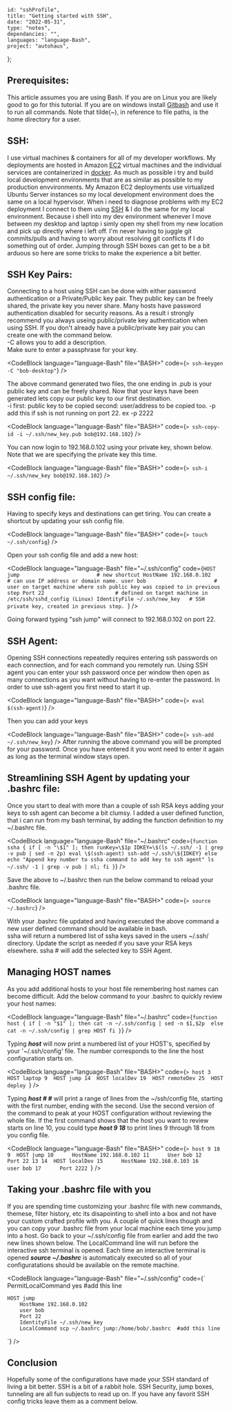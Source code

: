 
    id: "sshProfile",
    title: "Getting started with SSH",
    date: "2022-05-31",
    type: "notes",
    dependancies: "",
    languages: "language-Bash",
    project: "autohaus",
};

## Prerequisites:

This article assumes you are using Bash.
If you are on Linux you are likely good to go for this tutorial.
If you are on windows install [Gitbash](https://git-scm.com/download/win) and use it to run all commands.
Note that tilde(~), in reference to file paths, is the home directory for a user.

## SSH:

I use virtual machines & containers for all of my developer workflows. My deployments are hosted in Amazon [EC2](https://aws.amazon.com/pm/ec2/) virtual machines and the individual services
are containerized in [docker](https://www.docker.com/). As much as possible i try and build local development environments that are as similar as possible to my production envvironments.
My Amazon EC2 deployments use virtualized Ubuntu Server instances so my local development environment does the same on a local hypervisor. When i need to diagnose problems
with my EC2 deployment I connect to them using [SSH](https://en.wikipedia.org/wiki/Secure_Shell) & I do the same for my local environment. Because i shell into my dev environment
whenever I move between my desktop and laptop i simly open my shell from my new location and pick up directly where i left off. I'm never having to juggle git commits/pulls and having to worry about resolving
git conflicts if I do something out of order. Jumping through SSH boxes can get to be a bit arduous so here are some tricks to make the experience a bit better.

## SSH Key Pairs:

Connecting to a host using SSH can be done with either password authentication or a Private/Public key pair. They public key can be freely shared, the private key you never share. Many hosts have
password authentication disabled for security reasons. As a result i strongly recommend you always useing public/private key authentication when using SSH. If you don't already have a public/private key pair
you can create one with the command below.  
-C allows you to add a description.  
Make sure to enter a passphrase for your key.

<CodeBlock language="language-Bash" file="BASH>" code={`> ssh-keygen -C "bob-desktop"`} />

The above command generated two files, the one ending in .pub is your public key and can be freely shared.
Now that your keys have been generated lets copy our public key to our first destination.  
-i first: public key to be copied second: user/address to be copied too.
-p add this if ssh is not running on port 22. ex -p 2222

<CodeBlock language="language-Bash" file="BASH>" code={`> ssh-copy-id -i ~/.ssh/new_key.pub bob@192.168.102`} />

You can now login to 192.168.0.102 using your private key, shown below. Note that we are specifying the private key this time.

<CodeBlock language="language-Bash" file="BASH>" code={`> ssh-i ~/.ssh/new_key bob@192.168.102`} />

## SSH config file:

Having to specify keys and destinations can get tiring. You can create a shortcut by updating your ssh config file.

<CodeBlock language="language-Bash" file="BASH>" code={`> touch ~/.ssh/config`} />

Open your ssh config file and add a new host:

<CodeBlock
    language="language-Bash"
    file="~/.ssh/config"
    code={`HOST jump                         # new shortcut
    HostName 192.168.0.102        # can use IP address or domain name.
    user bob                      # user on target machine where ssh public key was copied to in previous step
    Port 22                       # defined on target machine in /etc/ssh/sshd_config (Linux)
    IdentityFile ~/.ssh/new_key   # SSH private key, created in previous step.
`}
/>

Going forward typing "ssh jump" will connect to 192.168.0.102 on port 22.

## SSH Agent:

Opening SSH connections repeatedly requires entering ssh passwords on each connection, and for each command you remotely run.
Using SSH agent you can enter your ssh password once per window then open as many connections as you want without having to re-enter the password.
In order to use ssh-agent you first need to start it up.

<CodeBlock language="language-Bash" file="BASH>" code={`> eval $(ssh-agent)`} />

Then you can add your keys

<CodeBlock language="language-Bash" file="BASH>" code={`> ssh-add ~/.ssh/new_key`} />
After running the above command you will be prompted for your password. Once you have entered it you wont need to enter it again as long as the terminal window stays
open.

## Streamlining SSH Agent by updating your .bashrc file:

Once you start to deal with more than a couple of ssh RSA keys adding your keys to ssh agent can become a bit clumsy.
I added a user defined function, that i can run from my bash terminal, by adding the function definition to my ~/.bashrc file.

<CodeBlock
    language="language-Bash"
    file="~/.bashrc"
    code={`function ssha {
    if [ -n "\$1" ]; then
        runKey=\$1p
        IDKEY=\$(ls ~/.ssh/ -1 | grep -v pub | sed -n 2p)
        eval \$(ssh-agent)
        ssh-add ~/.ssh/\${IDKEY}
    else
        echo "Append key number to ssha command to add key to ssh agent"
        ls ~/.ssh/ -1 | grep -v pub | nl;
    fi
}`}
/>

Save the above to ~/.bashrc then run the below command to reload your .bashrc file.

<CodeBlock language="language-Bash" file="BASH>" code={`> source ~/.bashrc`} />

With your .bashrc file updated and having executed the above command a new user defined command should be available in bash.  
ssha will return a numbered list of ssha keys saved in the users ~/.ssh/ directory. Update the script as needed if you save your RSA keys elsewhere.
ssha # will add the selected key to SSH Agent.

## Managing HOST names

As you add additional hosts to your host file remembering host names can become difficult. Add the below command to your .bashrc to quickly review your host names:

<CodeBlock
    language="language-Bash"
    file="~/.bashrc"
    code={`function host {
    if [ -n "$1" ]; then
        cat -n ~/.ssh/config | sed -n $1,$2p 
    else
        cat -n ~/.ssh/config | grep HOST
    fi
}`}
/>

Typing **_host_** will now print a numbered list of your HOST's, specified by your '~/.ssh/config' file. The number corresponds
to the line the host configuration starts on.

<CodeBlock
    language="language-Bash"
    file="BASH>"
    code={`> host
     3  HOST laptop
     9  HOST jump
    14  HOST localDev
    19  HOST remoteDev
    25  HOST deploy
`}
/>

Typing **_host # #_** will print a range of lines from the ~/ssh/config file, starting with the first number, ending with the second.
Use the second version of the command to peak at your HOST configuration without reviewing the whole file.
If the first command shows that the host you want to review starts on line 10, you could type **_host 9 18_** to print lines 9 through 18 from you config file.

<CodeBlock
    language="language-Bash"
    file="BASH>"
    code={`> host 9 18
     9  HOST jump
    10      HostName 192.168.0.102
    11      User bob
    12      Port 22
    13
    14  HOST localDev
    15      HostName 192.168.0.103
    16      user bob
    17      Port 2222
`}
/>

## Taking your .bashrc file with you

If you are spending time customizing your .bashrc file with new commands, themese, filter history, etc its disapointing to shell into a box
and not have your custom crafted profile with you. A couple of quick lines though and you can copy your .bashrc file from your local machine each time you jump
into a host. Go back to your ~/.ssh/config file from earlier and add the two new lines shown below. The LocalCommand line will run before the interactive ssh terminal is opened.
Each time an interactive terminal is opened **_source ~/.bashrc_** is automaticaly executed so all of your configuratations should be available on the remote machine.

<CodeBlock
    language="language-Bash"
    file="~/.ssh/config"
    code={`    PermitLocalCommand yes                                 #add this line

    HOST jump
        HostName 192.168.0.102
        user bob
        Port 22
        IdentityFile ~/.ssh/new_key
        LocalCommand scp ~/.bashrc jump:/home/bob/.bashrc  #add this line

`}
/>

## Conclusion

Hopefully some of the configurations have made your SSH standard of living a bit better. SSH is a bit of a rabbit hole. SSH Security, jump boxes, tunneling
are all fun subjects to read up on. If you have any favorit SSH config tricks leave them as a comment below.

